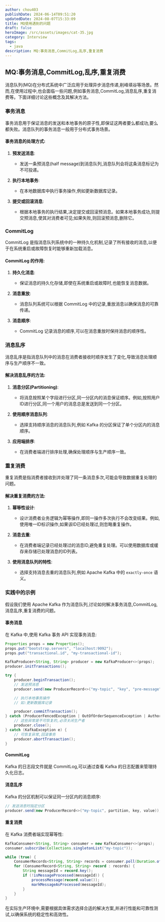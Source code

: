 ```yaml
---
author: chou403
publishDate: 2024-06-14T09:51:20
updatedDate: 2024-08-07T15:33:09
title: MQ使用遇到的问题
draft: false
heroImage: /src/assets/images/cat-35.jpg
category: Interview
tags:
  - java
description: MQ:事务消息,CommitLog,乱序,重复消费
---
```


## MQ:事务消息,CommitLog,乱序,重复消费

消息队列(MQ)在分布式系统中广泛应用于处理异步消息传递,削峰填谷等场景。然而,在使用过程中,也会面临一些问题,例如事务消息,CommitLog,消息乱序,重复消费等。下面详细讨论这些概念及其解决方法。

### 事务消息

事务消息用于保证消息的发送和本地事务的原子性,即保证这两者要么都成功,要么都失败。消息队列的事务消息一般用于分布式事务场景。

#### 事务消息的处理方式:

1. **预发送消息**:

   - 发送一条预消息(half message)到消息队列,消息队列会将这条消息标记为不可投递。

2. **执行本地事务**:

   - 在本地数据库中执行事务操作,例如更新数据库记录。

3. **提交或回滚消息**:
   - 根据本地事务的执行结果,决定提交或回滚预消息。如果本地事务成功,则提交预消息,使其对消费者可见;如果失败,则回滚预消息,删除它。

### CommitLog

CommitLog 是指消息队列系统中的一种持久化机制,记录了所有接收的消息,以便于在系统重启或故障恢复时能够重新加载消息。

#### CommitLog 的作用:

1. **持久化消息**:

   - 保证消息的持久化存储,即使在系统重启或故障时,也能恢复消息数据。

2. **消息重放**:

   - 消息队列系统可以根据 CommitLog 中的记录,重放消息以确保消息的可靠传递。

3. **消息顺序**:
   - CommitLog 记录消息的顺序,可以在消息重放时保持消息的顺序性。

### 消息乱序

消息乱序是指消息队列中的消息在消费者接收时顺序发生了变化,导致消息处理顺序与生产顺序不一致。

#### 解决消息乱序的方法:

1. **消息分区(Partitioning)**:

   - 将消息按照某个字段进行分区,同一分区内的消息保证顺序。例如,按照用户ID进行分区,同一个用户的消息总是发送到同一个分区。

2. **使用顺序消息队列**:

   - 选择支持顺序消息的消息队列,例如 Kafka 的分区保证了单个分区内的消息顺序。

3. **应用端排序**:
   - 在消费者端进行排序处理,确保处理顺序与生产顺序一致。

### 重复消费

重复消费是指消费者接收到并处理了同一条消息多次,可能会导致数据重复处理的问题。

#### 解决重复消费的方法:

1. **幂等性设计**:

   - 设计消费者业务逻辑为幂等操作,即同一操作多次执行不会改变结果。例如,使用唯一ID标识操作,如果该ID已经处理过,则忽略重复操作。

2. **消息去重**:

   - 在消费者端记录已经处理过的消息ID,避免重复处理。可以使用数据库或缓存来存储已处理消息的ID列表。

3. **使用消息队列的特性**:
   - 选择支持消息去重的消息队列,例如 Apache Kafka 中的 `exactly-once` 语义。

### 实践中的示例

假设我们使用 Apache Kafka 作为消息队列,讨论如何解决事务消息,CommitLog,消息乱序,重复消费的问题。

#### 事务消息

在 Kafka 中,使用 Kafka 事务 API 实现事务消息:

```java
Properties props = new Properties();
props.put("bootstrap.servers", "localhost:9092");
props.put("transactional.id", "my-transactional-id");

KafkaProducer<String, String> producer = new KafkaProducer<>(props);
producer.initTransactions();

try {
    producer.beginTransaction();
    // 发送预消息
    producer.send(new ProducerRecord<>("my-topic", "key", "pre-message"));

    // 执行本地事务操作
    // 如:更新数据库记录

    producer.commitTransaction();
} catch (ProducerFencedException | OutOfOrderSequenceException | AuthorizationException e) {
    // 这些异常是不可恢复的,必须关闭生产者
    producer.close();
} catch (KafkaException e) {
    // 可恢复异常,回滚事务
    producer.abortTransaction();
}
```

#### CommitLog

Kafka 的日志段文件就是 CommitLog,可以通过查看 Kafka 的日志配置来管理持久化日志。

#### 消息乱序

Kafka 的分区机制可以保证同一分区内的消息顺序:

```java
// 发送消息时指定分区
producer.send(new ProducerRecord<>("my-topic", partition, key, value));
```

#### 重复消费

在 Kafka 消费者端实现幂等性:

```java
KafkaConsumer<String, String> consumer = new KafkaConsumer<>(props);
consumer.subscribe(Collections.singletonList("my-topic"));

while (true) {
    ConsumerRecords<String, String> records = consumer.poll(Duration.ofMillis(100));
    for (ConsumerRecord<String, String> record : records) {
        String messageId = record.key();
        if (!isMessageProcessed(messageId)) {
            processMessage(record.value());
            markMessageAsProcessed(messageId);
        }
    }
}
```

在实际生产环境中,需要根据具体需求选择合适的解决方案,并进行性能和可靠性测试,以确保系统的稳定性和高效性。
